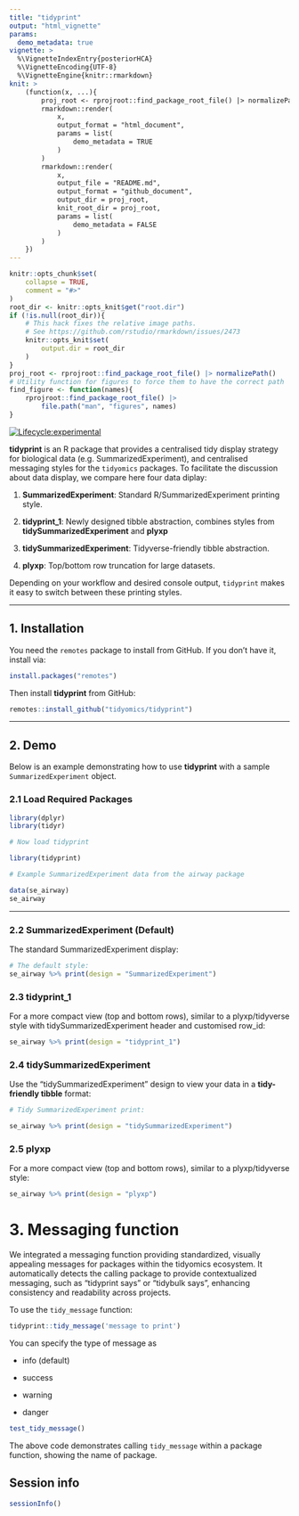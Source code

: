 ```yaml
---
title: "tidyprint"
output: "html_vignette"
params:
  demo_metadata: true
vignette: >
  %\VignetteIndexEntry{posteriorHCA}
  %\VignetteEncoding{UTF-8}
  %\VignetteEngine{knitr::rmarkdown}
knit: >
    (function(x, ...){
        proj_root <- rprojroot::find_package_root_file() |> normalizePath()
        rmarkdown::render(
            x,
            output_format = "html_document",
            params = list(
                demo_metadata = TRUE
            )
        )
        rmarkdown::render(
            x,
            output_file = "README.md",
            output_format = "github_document",
            output_dir = proj_root,
            knit_root_dir = proj_root,
            params = list(
                demo_metadata = FALSE
            )
        )
    })
---
```


```r
knitr::opts_chunk$set(
    collapse = TRUE,
    comment = "#>"
)
root_dir <- knitr::opts_knit$get("root.dir")
if (!is.null(root_dir)){
    # This hack fixes the relative image paths. 
    # See https://github.com/rstudio/rmarkdown/issues/2473
    knitr::opts_knit$set(
        output.dir = root_dir
    )
}
proj_root <- rprojroot::find_package_root_file() |> normalizePath() 
# Utility function for figures to force them to have the correct path
find_figure <- function(names){
    rprojroot::find_package_root_file() |>
        file.path("man", "figures", names) 
}
```

<!-- badges: start -->

[![Lifecycle:experimental](https://lifecycle.r-lib.org/articles/figures/lifecycle-experimental.svg)](https://lifecycle.r-lib.org/articles/stages.html#experimental)

<!-- badges: end -->

**tidyprint** is an R package that provides a centralised tidy display strategy for biological data (e.g. SummarizedExperiment), and centralised messaging styles for the `tidyomics` packages. To facilitate the discussion about data display, we compare here four data diplay:

1.  **SummarizedExperiment**: Standard R/SummarizedExperiment printing style.

2.  **tidyprint_1**: Newly designed tibble abstraction, combines styles from **tidySummarizedExperiment** and **plyxp**

3.  **tidySummarizedExperiment**: Tidyverse-friendly tibble abstraction.

4.  **plyxp**: Top/bottom row truncation for large datasets.

Depending on your workflow and desired console output, `tidyprint` makes it easy to switch between these printing styles.

------------------------------------------------------------------------

## 1. Installation

You need the `remotes` package to install from GitHub. If you don’t have it, install via:

```r
install.packages("remotes")
```

Then install **tidyprint** from GitHub:

```r
remotes::install_github("tidyomics/tidyprint")
```

------------------------------------------------------------------------

## 2. Demo

Below is an example demonstrating how to use **tidyprint** with a sample `SummarizedExperiment` object.

### 2.1 Load Required Packages

```r

library(dplyr)
library(tidyr)

# Now load tidyprint

library(tidyprint)

# Example SummarizedExperiment data from the airway package

data(se_airway)
se_airway

```

------------------------------------------------------------------------

### 2.2 **SummarizedExperiment** (Default)

The standard SummarizedExperiment display:

```r

# The default style:
se_airway %>% print(design = "SummarizedExperiment")

```

### 2.3 **tidyprint_1**

For a more compact view (top and bottom rows), similar to a plyxp/tidyverse style with tidySummarizedExperiment header and customised row_id:

```r

se_airway %>% print(design = "tidyprint_1")

```

### 2.4 **tidySummarizedExperiment**

Use the “tidySummarizedExperiment” design to view your data in a **tidy-friendly tibble** format:

```r

# Tidy SummarizedExperiment print:

se_airway %>% print(design = "tidySummarizedExperiment")

```

### 2.5 **plyxp**

For a more compact view (top and bottom rows), similar to a plyxp/tidyverse style:

```r

se_airway %>% print(design = "plyxp")

```

# 3. Messaging function

We integrated a messaging function providing standardized, visually appealing messages for packages within the tidyomics ecosystem. It automatically detects the calling package to provide contextualized messaging, such as "tidyprint says" or "tidybulk says", enhancing consistency and readability across projects.

To use the `tidy_message` function:

```r

tidyprint::tidy_message('message to print')

```

You can specify the type of message as

-   info (default)

-   success

-   warning

-   danger

```r

test_tidy_message()

```

The above code demonstrates calling `tidy_message` within a package function, showing the name of package.

## Session info

```r

sessionInfo()

```
